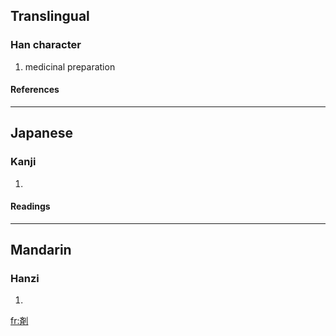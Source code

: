 {{see|劑}}

==Translingual==
===Han character===
{{Han char|rad=刀|as=08|sn=10|four=|canj=X卜中中弓 (XYLLN), 卜中中弓 (YLLN)|ids=⿰[[斉]][[刂]]}}
# medicinal preparation
====References====
{{Han ref|kx=0141.411|dkj=02076|dj=0321.140|hdz=10345.121|uh=5264|ud=21092}}
----

==Japanese==
===Kanji===
{{ja-kanji|grade=c|rs=刀08}}
# {{defn|Japanese}}
====Readings====
{{ja-readings|on=[[ざい]] (zai), [[すい]] (sui)|kun=[[そろえる]] (soroeru), [[まぜる]] (mazeru)}}
----
==Mandarin==
===Hanzi===
{{cmn-hanzi|pin=[[jì]] ([[ji4]])|wg=chi<sup>4</sup>}}
# {{defn|Mandarin}}

[[fr:剤]]